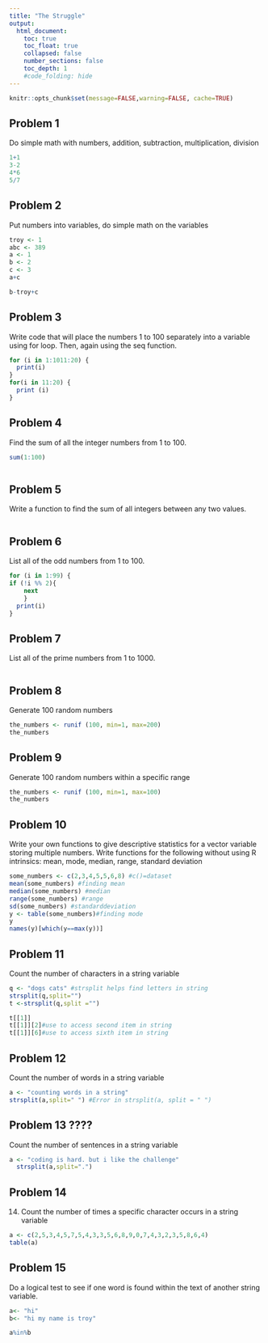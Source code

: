 ```yaml
---
title: "The Struggle"
output:
  html_document:
    toc: true
    toc_float: true
    collapsed: false
    number_sections: false
    toc_depth: 1
    #code_folding: hide
---
```


```r
knitr::opts_chunk$set(message=FALSE,warning=FALSE, cache=TRUE)
```

## Problem 1

Do simple math with numbers, addition, subtraction, multiplication, division

```r
1+1
3-2
4*6
5/7


```

## Problem 2

Put numbers into variables, do simple math on the variables
```r

troy <- 1
abc <- 389
a <- 1
b <- 2
c <- 3
a+c

b-troy+c


```

## Problem 3

Write code that will place the numbers 1 to 100 separately into a variable using for loop. Then, again using the seq function.

```r

for (i in 1:1011:20) {
  print(i)
}
for(i in 11:20) {
  print (i)
}


```
## Problem 4

Find the sum of all the integer numbers from 1 to 100.

```r

sum(1:100)



```

## Problem 5
Write a function to find the sum of all integers between any two values.

```r



```
## Problem 6

List all of the odd numbers from 1 to 100.

```r

for (i in 1:99) {
if (!i %% 2){
    next
    }
  print(i)
}  


```

## Problem 7

List all of the prime numbers from 1 to 1000.
```r



```


## Problem 8

Generate 100 random numbers

```r

the_numbers <- runif (100, min=1, max=200)
the_numbers

```

## Problem 9

Generate 100 random numbers within a specific range

```r
the_numbers <- runif (100, min=1, max=100)
the_numbers 

```

## Problem 10

Write your own functions to give descriptive statistics for a vector variable storing multiple numbers. Write functions for the following without using R intrinsics: mean, mode, median, range, standard deviation

```r
some_numbers <- c(2,3,4,5,5,6,8) #c()=dataset
mean(some_numbers) #finding mean
median(some_numbers) #median
range(some_numbers) #range
sd(some_numbers) #standarddeviation
y <- table(some_numbers)#finding mode
y
names(y)[which(y==max(y))]

```

## Problem 11

Count the number of characters in a string variable

```r

q <- "dogs cats" #strsplit helps find letters in string
strsplit(q,split="")
t <-strsplit(q,split ="")

t[[1]]
t[[1]][2]#use to access second item in string
t[[1]][6]#use to access sixth item in string
```


## Problem 12

Count the number of words in a string variable
```r

a <- "counting words in a string"
strsplit(a,split=" ") #Error in strsplit(a, split = " ")


```

## Problem 13  ????

Count the number of sentences in a string variable

```r

a <- "coding is hard. but i like the challenge"
  strsplit(a,split=".")


```


## Problem 14

14.	Count the number of times a specific character occurs in a string variable

```r


a <- c(2,5,3,4,5,7,5,4,3,3,5,6,8,9,0,7,4,3,2,3,5,8,6,4)
table(a) 


```

## Problem 15

Do a logical test to see if one word is found within the text of another string variable.

```r

a<- "hi"
b<- "hi my name is troy"

a%in%b




```
